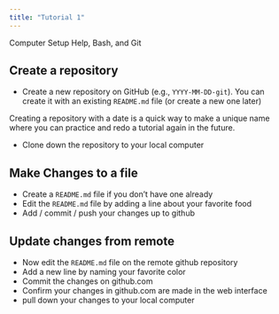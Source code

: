 ```yaml
---
title: "Tutorial 1"
---
```


Computer Setup Help, Bash, and Git

## Create a repository

- Create a new repository on GitHub (e.g., `YYYY-MM-DD-git`).
  You can create it with an existing `README.md` file (or create a new one later)

:::{.callout-tip}
Creating a repository with a date is a quick way to make a unique name
where you can practice and redo a tutorial again in the future.
:::

- Clone down the repository to your local computer

## Make Changes to a file

- Create a `README.md` file if you don't have one already
- Edit the `README.md` file by adding a line about your favorite food
- Add / commit / push your changes up to github

## Update changes from remote

- Now edit the `README.md` file on the remote github repository
- Add a new line by naming your favorite color
- Commit the changes on github.com
- Confirm your changes in github.com are made in the web interface
- pull down your changes to your local computer
